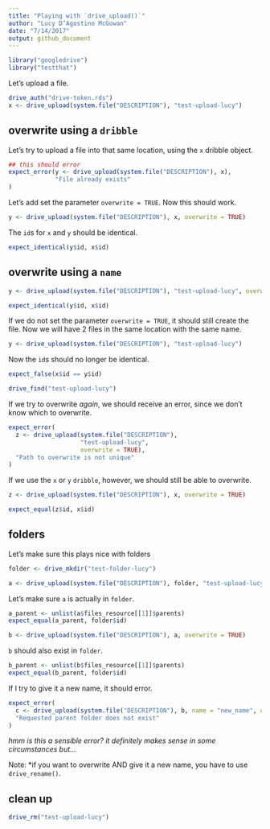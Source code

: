 ```yaml
---
title: "Playing with `drive_upload()`"
author: "Lucy D’Agostino McGowan"
date: "7/14/2017"
output: github_document
---
```


```r
library("googledrive")
library("testthat")
```

Let's upload a file.

```r
drive_auth("drive-token.rds")
x <- drive_upload(system.file("DESCRIPTION"), "test-upload-lucy")
```

## overwrite using a `dribble`

Let's try to upload a file into that same location, using the `x` dribble object.
```r
## this should error
expect_error(y <- drive_upload(system.file("DESCRIPTION"), x),
             "File already exists"
)
```

Let's add set the parameter `overwrite = TRUE`. Now this should work.
```r
y <- drive_upload(system.file("DESCRIPTION"), x, overwrite = TRUE)
```

The `id`s for `x` and `y` should be identical. 
```r
expect_identical(y$id, x$id)
```

## overwrite using a `name`

```r
y <- drive_upload(system.file("DESCRIPTION"), "test-upload-lucy", overwrite = TRUE)
```

```r
expect_identical(y$id, x$id)
```

If we do not set the parameter `overwrite = TRUE`, it should still create the file. Now we will have 2 files in the same location with the same name.

```r
y <- drive_upload(system.file("DESCRIPTION"), "test-upload-lucy")
```

Now the `id`s should no longer be identical.
```r
expect_false(x$id == y$id)
```

```r
drive_find("test-upload-lucy")
```

If we try to overwrite *again*, we should receive an error, since we don't know which to overwrite.

```r
expect_error(
  z <- drive_upload(system.file("DESCRIPTION"),
                    "test-upload-lucy",
                    overwrite = TRUE),
  "Path to overwrite is not unique"
)
```

If we use the `x` or `y` `dribble`, however, we should still be able to overwrite.

```r
z <- drive_upload(system.file("DESCRIPTION"), x, overwrite = TRUE)
```

```r
expect_equal(z$id, x$id)
```

## folders

Let's make sure this plays nice with folders
```r
folder <- drive_mkdir("test-folder-lucy")
```

```r
a <- drive_upload(system.file("DESCRIPTION"), folder, "test-upload-lucy")
```
Let's make sure `a` is actually in `folder`.
```r
a_parent <- unlist(a$files_resource[[1]]$parents)
expect_equal(a_parent, folder$id)
```

```r
b <- drive_upload(system.file("DESCRIPTION"), a, overwrite = TRUE)
```

`b` should also exist in `folder`.

```r
b_parent <- unlist(b$files_resource[[1]]$parents)
expect_equal(b_parent, folder$id)
```

If I try to give it a new name, it should error.
```r
expect_error(
  c <- drive_upload(system.file("DESCRIPTION"), b, name = "new_name", overwrite = TRUE),
  "Requested parent folder does not exist"
)
```
*hmm is this a sensible error? it definitely makes sense in some circumstances but...*

Note: *if you want to overwrite AND give it a new name, you have to use `drive_rename()`.

## clean up

```r
drive_rm("test-upload-lucy")
```

